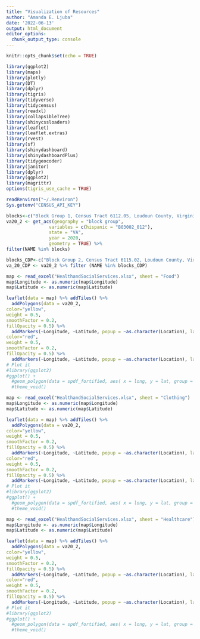 ```yaml
---
title: "Visualization of Resources"
author: "Amanda E. Ljuba"
date: '2022-06-13'
output: html_document
editor_options: 
  chunk_output_type: console
---
```


```r
knitr::opts_chunk$set(echo = TRUE)
```

```r
library(ggplot2)
library(maps)
library(plotly)
library(DT)
library(dplyr)
library(tigris)
library(tidyverse)
library(tidycensus)
library(readxl)
library(collapsibleTree)
library(shinycssloaders)
library(leaflet)
library(leaflet.extras)
library(rvest)
library(sf)
library(shinydashboard)
library(shinydashboardPlus)
library(tidygeocoder)
library(janitor)
library(dplyr)
library(ggplot2)
library(magrittr)
options(tigris_use_cache = TRUE)
```

```r
readRenviron("~/.Renviron")
Sys.getenv("CENSUS_API_KEY")
```

```r
blocks<-c("Block Group 1, Census Tract 6112.05, Loudoun County, Virginia", "Block Group 2, Census Tract 6112.05, Loudoun County, Virginia", "Block Group 2, Census Tract 6112.04, Loudoun County, Virginia", "Block Group 2, Census Tract 6115.02, Loudoun County, Virginia","Block Group 3, Census Tract 6115.02, Loudoun County, Virginia", "Block Group 1, Census Tract 6113, Loudoun County, Virginia","Block Group 2, Census Tract 6113, Loudoun County, Virginia","Block Group 3, Census Tract 6113, Loudoun County, Virginia", "Block Group 1, Census Tract 6114, Loudoun County, Virginia","Block Group 2, Census Tract 6114, Loudoun County, Virginia","Block Group 3, Census Tract 6114, Loudoun County, Virginia","Block Group 1, Census Tract 6117.01, Loudoun County, Virginia","Block Group 2, Census Tract 6117.01, Loudoun County, Virginia", "Block Group 1, Census Tract 6116.02, Loudoun County, Virginia","Block Group 2, Census Tract 6116.02, Loudoun County, Virginia","Block Group 1, Census Tract 6116.01, Loudoun County, Virginia", "Block Group 2, Census Tract 6116.01, Loudoun County, Virginia")
va20_2 <- get_acs(geography = "block group",
                variables = c(hispanic = "B03002_012"),
                state = "VA",
                year = 2020,
                geometry = TRUE) %>%
filter(NAME %in% blocks)
```

```r
blocks_CDP<-c("Block Group 2, Census Tract 6115.02, Loudoun County, Virginia","Block Group 3, Census Tract 6115.02, Loudoun County, Virginia", "Block Group 1, Census Tract 6113, Loudoun County, Virginia","Block Group 2, Census Tract 6113, Loudoun County, Virginia","Block Group 3, Census Tract 6113, Loudoun County, Virginia", "Block Group 1, Census Tract 6114, Loudoun County, Virginia","Block Group 2, Census Tract 6114, Loudoun County, Virginia","Block Group 3, Census Tract 6114, Loudoun County, Virginia","Block Group 1, Census Tract 6117.01, Loudoun County, Virginia","Block Group 2, Census Tract 6117.01, Loudoun County, Virginia", "Block Group 1, Census Tract 6116.02, Loudoun County, Virginia","Block Group 2, Census Tract 6116.02, Loudoun County, Virginia","Block Group 1, Census Tract 6116.01, Loudoun County, Virginia","Block Group 2, Census Tract 6116.01, Loudoun County, Virginia")
va_20_CDP <- va20_2 %>% filter (NAME %in% blocks_CDP)
```


```r
map <- read_excel("HealthandSocialServices.xlsx", sheet = "Food")
map$Longitude <- as.numeric(map$Longitude)
map$Latitude <- as.numeric(map$Latitude)

leaflet(data = map) %>% addTiles() %>%
  addPolygons(data = va20_2,
color="yellow",
weight = 0.5,
smoothFactor = 0.2,
fillOpacity = 0.5) %>%
  addMarkers(~Longitude, ~Latitude, popup = ~as.character(Location), label = ~as.character(Location)) %>% addPolygons(data = va_20_CDP,
color="red",
weight = 0.5,
smoothFactor = 0.2,
fillOpacity = 0.5) %>%
  addMarkers(~Longitude, ~Latitude, popup = ~as.character(Location), label = ~as.character(Location)) 
# Plot it
#library(ggplot2)
#ggplot() +
  #geom_polygon(data = spdf_fortified, aes( x = long, y = lat, group = group), fill="#69b3a2", color="white") +
  #theme_void() 
``` 

```r
map <- read_excel("HealthandSocialServices.xlsx", sheet = "Clothing")
map$Longitude <- as.numeric(map$Longitude)
map$Latitude <- as.numeric(map$Latitude)

leaflet(data = map) %>% addTiles() %>%
  addPolygons(data = va20_2,
color="yellow",
weight = 0.5,
smoothFactor = 0.2,
fillOpacity = 0.5) %>%
  addMarkers(~Longitude, ~Latitude, popup = ~as.character(Location), label = ~as.character(Location)) %>% addPolygons(data = va_20_CDP,
color="red",
weight = 0.5,
smoothFactor = 0.2,
fillOpacity = 0.5) %>%
  addMarkers(~Longitude, ~Latitude, popup = ~as.character(Location), label = ~as.character(Location)) 
# Plot it
#library(ggplot2)
#ggplot() +
  #geom_polygon(data = spdf_fortified, aes( x = long, y = lat, group = group), fill="#69b3a2", color="white") +
  #theme_void() 
``` 

```r
map <- read_excel("HealthandSocialServices.xlsx", sheet = "Healthcare")
map$Longitude <- as.numeric(map$Longitude)
map$Latitude <- as.numeric(map$Latitude)

leaflet(data = map) %>% addTiles() %>%
  addPolygons(data = va20_2,
color="yellow",
weight = 0.5,
smoothFactor = 0.2,
fillOpacity = 0.5) %>%
  addMarkers(~Longitude, ~Latitude, popup = ~as.character(Location), label = ~as.character(Location)) %>% addPolygons(data = va_20_CDP,
color="red",
weight = 0.5,
smoothFactor = 0.2,
fillOpacity = 0.5) %>%
  addMarkers(~Longitude, ~Latitude, popup = ~as.character(Location), label = ~as.character(Location)) 
# Plot it
#library(ggplot2)
#ggplot() +
  #geom_polygon(data = spdf_fortified, aes( x = long, y = lat, group = group), fill="#69b3a2", color="white") +
  #theme_void() 
``` 

